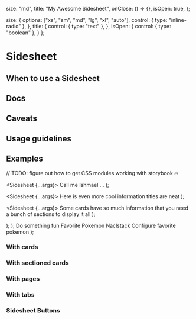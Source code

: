 


  size: "md",
  title: "My Awesome Sidesheet",
  onClose: () => {},
  isOpen: true,
};

  size: {
    options: ["xs", "sm", "md", "lg", "xl", "auto"],
    control: { type: "inline-radio" },
  },
  title: {
    control: { type: "text" },
  },
  isOpen: {
    control: { type: "boolean" },
  }
};

<Meta of={SidesheetStories} />

# Sidesheet

## When to use a Sidesheet

## Docs

## Caveats

## Usage guidelines

## Examples

// TODO: figure out how to get CSS modules working with storybook 🔥

  <Sidesheet {...args}>
    Call me Ishmael ...
  </Sidesheet>
);

  <Sidesheet {...args}>
    <SidesheetCard>
      Here is even more cool information
    </SidesheetCard>
    <SidesheetCard title="Some information has a title">
      titles are neat
    </SidesheetCard>
  </Sidesheet>
);

  <Sidesheet {...args}>
    <SidesheetCard>
      <SidesheetCardSection title="lots">
        Some cards have so much information
      </SidesheetCardSection>
      <SidesheetCardSection title="of information">
        that you need a bunch
      </SidesheetCardSection>
      <SidesheetCardSection title="to display">
        of sections to display it all
      </SidesheetCardSection>
    </SidesheetCard>
  </Sidesheet>
);

  <TestPagedSidesheet />
);

  <TestTabbedSidesheet />
);

  <Flex maw="30rem" direction="column" gap="lg">
    <SidesheetCard title="normal">
      <SidesheetButton>
        Do something fun
      </SidesheetButton>
    </SidesheetCard>
    <SidesheetCard title="with chevron">
      <Flex justify="space-between">
        Favorite Pokemon
        <SidesheetButtonWithChevron>
          Naclstack
        </SidesheetButtonWithChevron>
      </Flex>
    </SidesheetCard>
    <SidesheetCard title="with chevron - fullWidth">
      <SidesheetButtonWithChevron fullWidth>
        Configure favorite pokemon
      </SidesheetButtonWithChevron>
    </SidesheetCard>
  </Flex>
);


<Canvas>
  <Story of={SidesheetStories.Default_} />
</Canvas>

### With cards


<Canvas>
  <Story of={SidesheetStories.WithCards_} />
</Canvas>

### With sectioned cards


<Canvas>
  <Story of={SidesheetStories.WithSectionedCards_} />
</Canvas>

### With pages


<Canvas>
  <Story of={SidesheetStories.WithSubPages} />
</Canvas>

### With tabs


<Canvas>
  <Story of={SidesheetStories.WithTabs_} />
</Canvas>

### Sidesheet Buttons


<Canvas>
  <Story of={SidesheetStories.SidesheetButtons} />
</Canvas>
